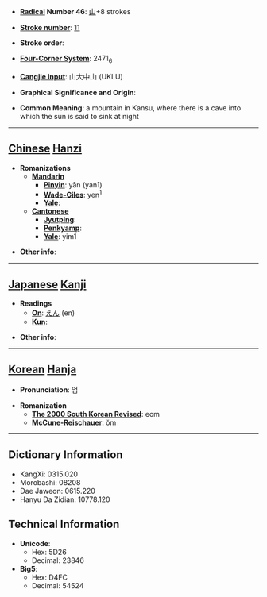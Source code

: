 * '''[[Wiktionary:Chinese radical index| Radical]] Number 46''': [[Wiktionary:Chinese radical index 山|山]]+8 strokes

* '''[[Wiktionary:Chinese total strokes index|Stroke number]]''': [[Wiktionary:Chinese total strokes index 11|11]]

* '''Stroke order''': 

* '''[[Wiktionary:Chinese four corner index|Four-Corner System]]''': 2471<sub>6</sub>

* '''[[Wiktionary:Chinese Cangjie index|Cangjie input]]''': 山大中山 (UKLU)

* '''Graphical Significance and Origin''': 

* '''Common Meaning''': a mountain in Kansu, where there is a cave into which the sun is said to sink at night

----

== [[Chinese]] [[Hanzi]] ==

* '''Romanizations'''
** '''[[Mandarin]]'''
*** '''[[Pinyin]]''': yān (yan1)
*** '''[[Wade-Giles]]''': yen<sup>1</sup>
*** '''[[Yale]]''': 
** '''[[Cantonese]]'''
*** '''[[Jyutping]]''':
*** '''[[Penkyamp]]''': 
*** '''[[Yale]]''': yim1

* '''Other info''': 

----

== [[Japanese]] [[Kanji]] ==

* '''Readings'''
** '''[[On]]''': [[えん]] (en)
** '''[[Kun]]''': 

* '''Other info''':  

----

== [[Korean]] [[Hanja]] ==

* '''Pronunciation''': 엄

* '''Romanization'''
** '''[[The 2000 South Korean Revised Romanization|The 2000 South Korean Revised]]''': eom
** '''[[McCune-Reischauer]]''': ŏm

----

== Dictionary Information ==

* KangXi: 0315.020
* Morobashi: 08208
* Dae Jaweon: 0615.220
* Hanyu Da Zidian: 10778.120

== Technical Information ==

* '''Unicode''':
** Hex: 5D26
** Decimal: 23846
* '''Big5''':
** Hex: D4FC
** Decimal: 54524